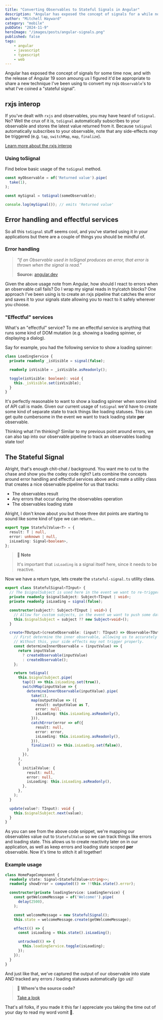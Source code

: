 ```yaml
---
title: "Converting Observables to Stateful Signals in Angular"
description: "Angular has exposed the concept of signals for a while now, lets investigate converting an API call using observables to what I've coined a 'stateful signal'."
author: "Mitchell Hayward"
category: "mobile"
pubDate: "2024-11-9"
heroImage: "/images/posts/angular-signals.png"
published: false
tags:
    - angular
    - javascript
    - typescript
    - web
---
```


Angular has exposed the concept of signals for some time now, and with the release of Angular 19 soon amoung us I figured it'd be appropriate to share a new technique I've been
using to convert my rxjs `Observable`'s to what I've coined a "stateful signal".

## rxjs interop

If you've dealt with `rxjs` and observables, you may have heard of `toSignal`. No? Well the crux of it is, `toSignal` automatically subscribes to your observable 
and stores the latest value returned from it. Because `toSignal` automatically subscribes to your observable, note that any side-effects *may* be triggered 
(e.g. `tap`, `switchMap`, `map`, `finalize`).

[Learn more about the rxjs interop](https://angular.dev/guide/signals/rxjs-interop)

### Using toSignal

Find below basic usage of the `toSignal` method.

```ts
const myObservable = of('Returned value').pipe(
  take(1),
);

const mySignal = toSignal(someObservable);

console.log(mySignal()); // emits 'Returned value'
```

## Error handling and effectful services

So all this `toSignal` stuff seems cool, and you've started using it in your applications but there are a couple of things you should be mindful of.

### Error handling

> *"If an Observable used in toSignal produces an error, that error is thrown when the signal is read."*
>
> **Source:** [angular.dev](https://angular.dev/guide/signals/rxjs-interop#error-and-completion)

Given the above usage note from Angular, how should I react to errors when an observable call fails? Do I wrap my signal reads in try/catch blocks? One approach I've been using
is to create an rxjs pipeline that catches the error and saves it to your signals state allowing you to react to it safely wherever you choose.

### "Effectful" services

What's an "effectful" service? To me an effectful service is anything that runs some kind of DOM mutation (e.g. showing a loading spinner, or displaying a dialog).

Say for example, you had the following service to show a loading spinner:

```ts
class LoadingService {
  private readonly _isVisible = signal(false);

  readonly isVisible = _isVisible.asReadonly();

  toggle(isVisible: boolean): void {
    this._isVisible.set(isVisible);
  }
}
```

It's perfectly reasonable to want to show a loading spinner when some kind of API call is made. Given our current usage of `toSignal` we'd have to create some kind of separate 
state to track things like loading statuses. This can get quite cumbersome in the event we want to track loading state **per** observable.

Thinking what I'm thinking? Similar to my previous point around errors, we can also tap into our observable pipeline to track an observables loading state too!

## The Stateful Signal

Alright, that's enough chit-chat / background. You want me to cut to the chase and show you the codey code right? Lets combine the concepts around error handling and effectful services
above and create a utility class that creates a nice observable pipeline for us that tracks:

- The observables result
- Any errors that occur during the observables operation
- The observables loading state

Alright, I don't know about you but those three dot points are starting to sound like some kind of type we can return...

```ts
export type StatefulValue<T> = {
  result: T | null,
  error: unknown | null,
  isLoading: Signal<boolean>,
};
```

> **📝 Note**
> 
> It's important that `isLoading` is a signal itself here, since it needs to be reactive.

Now we have a return type, lets create the `stateful-signal.ts` utility class.

```ts
export class StatefulSignal<TInput> {
  // The $signalSubject is used here in the event we want to re-trigger the provided observable.
  private readonly $signalSubject: Subject<TInput | void>;
  private readonly isLoading = signal(false);

  constructor(subject?: Subject<TInput | void>) {
    // Allow for custom subjects, in the event we want to push some data to the observable.
    this.$signalSubject = subject ?? new Subject<void>();
  }

  create<TOutput>(createObservable: (input?: TInput) => Observable<TOutput>): Signal<StatefulValue<TInput>> {
    // First determine the inner observable, allowing us to accurately call rxjs operators.
    // Without this, your side effects may not trigger properly.
    const determineInnerObservable = (inputValue) => {
      return inputValue 
        ? createObservable(inputValue)
        : createObservable();
    };

    return toSignal(
      this.$signalSubject.pipe(
        tap(() => this.isLoading.set(true)),
        switchMap(inputValue => {
          determineInnerObservable(inputValue).pipe(
            take(1),
            map(outputValue => ({
              result: outputValue as T,
              error: null,
              isLoading: this.isLoading.asReadonly(),
            })),
            catchError(error => of({
              result: null,
              error: error,
              isLoading: this.isLoading.asReadonly(),
            })),
            finalize(() => this.isLoading.set(false)),
          )
        }),
      ),
      {
        initialValue: {
          result: null,
          error: null,
          isLoading: this.isLoading.asReadonly(),
        },
      },
    );
  }

  update(value?: TInput): void {
    this.$signalSubject.next(value);
  }
}
```

As you can see from the above code snippet, we're mapping our observables value out to `StatefulValue` so we can track things like errors and loading state. This allows us
to create reactivity later on in our application, as well as keep errors and loading state scoped **per** observable. Now it's time to stitch it all together!

### Example usage

```ts
class HomePageComponent {
  readonly state: Signal<StatefulValue<string>>;
  readonly showError = computed(() => !!this.state().error);

  constructor(private loadingService: LoadingService) {
    const getWelcomeMessage = of('Welcome!').pipe(
      delay(2500),
    );

    const welcomeMessage = new StatefulSignal();
    this.state = welcomeMessage.create(getWelcomeMessage);

    effect(() => {
      const isLoading = this.state().isLoading();

      untracked(() => {
        this.loadingService.toggle(isLoading);
      });
    });
  }
}
```

And just like that, we've captured the output of our observable into state AND tracked any errors / loading statuses automatically (go us)!

> **👀 Where's the source code?**
>
> [Take a look]()


That's all folks, if you made it this far I appreciate you taking the time out of your day to read my word vomit 🫶.
